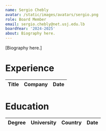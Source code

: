 ```yaml
---
name: Sergio Chebly
avatar: /static/images/avatars/sergio.png
role: Board Member
email: sergio.chebly@net.usj.edu.lb
boardYear: '2024-2025'
about: Biography here.
---
```


[Biography here.]

<h1>Experience</h1>

| Title | Company | Date |
| ----- | ------- | ---- |

<h1>Education</h1>

| Degree | University | Country | Date |
| ------ | ---------- | ------- | ---- |
